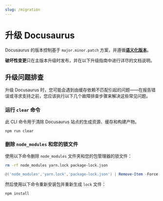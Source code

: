 ```yaml
---
slug: /migration
---
```


# 升级 Docusaurus

Docusaurus 的版本控制基于 `major.minor.patch` 方案，并遵循[**语义化版本**](https://semver.org/)。

**破坏性变更**只在主版本升级时发布，并在以下升级指南中进行详尽的文档说明。


<DocCardList />

## 升级问题排查

升级 Docusaurus 时，您可能会遇到由缓存依赖不匹配引起的问题——在报告错误或寻求支持之前，您应该执行以下几个故障排查步骤来解决这些常见问题。

### 运行 `clear` 命令

此 CLI 命令用于清除 Docusaurus 站点的生成资源、缓存和构建产物。

```bash npm2yarn
npm run clear
```

### 删除 `node_modules` 和您的锁文件

使用以下命令删除 `node_modules` 文件夹和您的包管理器的锁文件：

<Tabs>
<TabItem label="Bash" value="bash">

```bash
rm -rf node_modules yarn.lock package-lock.json
```

</TabItem>
<TabItem label="PowerShell" value="powershell">

```powershell
@('node_modules','yarn.lock','package-lock.json') | Remove-Item -Force -Recurse -ErrorAction SilentlyContinue
```

</TabItem>
</Tabs>

然后使用以下命令重新安装包并重新生成 `lock` 文件：

```bash npm2yarn
npm install
```
